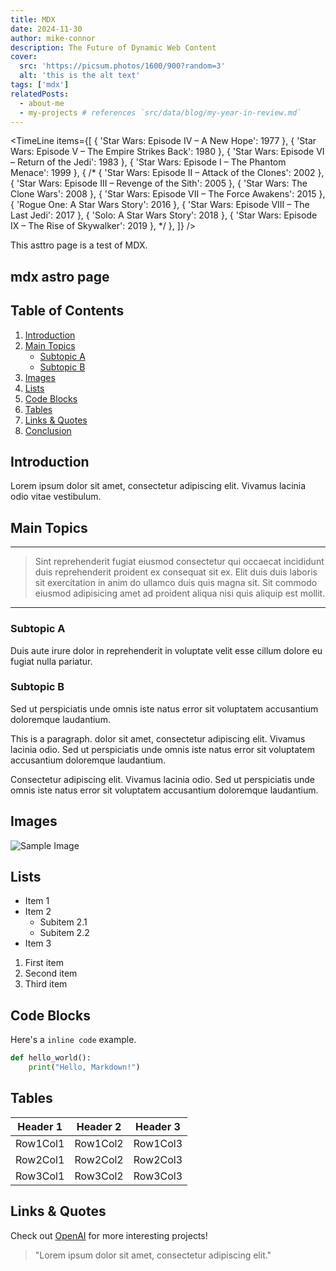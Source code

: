 ```yaml
---
title: MDX
date: 2024-11-30
author: mike-connor
description: The Future of Dynamic Web Content
cover:
  src: 'https://picsum.photos/1600/900?random=3'
  alt: 'this is the alt text'
tags: ['mdx']
relatedPosts:
  - about-me
  - my-projects # references `src/data/blog/my-year-in-review.md`
---
```



<TimeLine
  items={[
    { 'Star Wars: Episode IV – A New Hope': 1977 },
    { 'Star Wars: Episode V – The Empire Strikes Back': 1980 },
    { 'Star Wars: Episode VI – Return of the Jedi': 1983 },
    { 'Star Wars: Episode I – The Phantom Menace': 1999 },
    {
      /* { 'Star Wars: Episode II – Attack of the Clones': 2002 },
    { 'Star Wars: Episode III – Revenge of the Sith': 2005 },
    { 'Star Wars: The Clone Wars': 2008 },
    { 'Star Wars: Episode VII – The Force Awakens': 2015 },
    { 'Rogue One: A Star Wars Story': 2016 },
    { 'Star Wars: Episode VIII – The Last Jedi': 2017 },
    { 'Solo: A Star Wars Story': 2018 },
    { 'Star Wars: Episode IX – The Rise of Skywalker': 2019 }, */
    },
  ]}
/>

This asttro page is a test of MDX.

## mdx astro page

## Table of Contents

1. [Introduction](#introduction)
2. [Main Topics](#main-topics)
   - [Subtopic A](#subtopic-a)
   - [Subtopic B](#subtopic-b)
3. [Images](#images)
4. [Lists](#lists)
5. [Code Blocks](#code-blocks)
6. [Tables](#tables)
7. [Links & Quotes](#links--quotes)
8. [Conclusion](#conclusion)

## Introduction

Lorem ipsum dolor sit amet, consectetur adipiscing elit. Vivamus lacinia odio
vitae vestibulum.

## Main Topics

---

> Sint reprehenderit fugiat eiusmod consectetur qui occaecat incididunt duis reprehenderit proident ex consequat sit ex. Elit duis duis laboris sit exercitation in anim do ullamco duis quis magna sit. Sit commodo eiusmod adipisicing amet ad proident aliqua nisi quis aliquip est mollit.

---

### Subtopic A

Duis aute irure dolor in reprehenderit in voluptate velit esse cillum dolore eu
fugiat nulla pariatur.

### Subtopic B

Sed ut perspiciatis unde omnis iste natus error sit voluptatem accusantium
doloremque laudantium.

This is a paragraph. dolor sit amet, consectetur adipiscing elit. Vivamus lacinia odio. Sed ut perspiciatis unde omnis iste natus error sit voluptatem accusantium
doloremque laudantium.

Consectetur adipiscing elit. Vivamus lacinia odio. Sed ut perspiciatis unde omnis iste natus error sit voluptatem accusantium
doloremque laudantium.

## Images

![Sample Image](https://picsum.photos/600/400?random=2)

## Lists

- Item 1
- Item 2
  - Subitem 2.1
  - Subitem 2.2
- Item 3

1. First item
2. Second item
3. Third item

## Code Blocks

Here's a `inline code` example.

```python
def hello_world():
    print("Hello, Markdown!")
```

## Tables

| Header 1 | Header 2 | Header 3 |
| -------- | -------- | -------- |
| Row1Col1 | Row1Col2 | Row1Col3 |
| Row2Col1 | Row2Col2 | Row2Col3 |
| Row3Col1 | Row3Col2 | Row3Col3 |

## Links & Quotes

Check out [OpenAI](https://www.openai.com/) for more interesting projects!

> "Lorem ipsum dolor sit amet, consectetur adipiscing elit."
